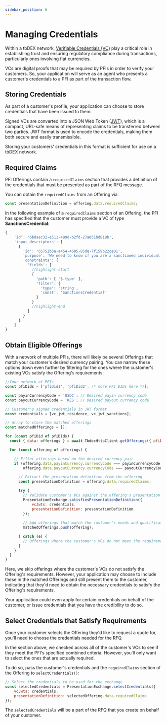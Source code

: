 ```yaml
---
sidebar_position: 6
---
```


# Managing Credentials

Within a tbDEX network, [Verifiable Credentials (VC)](/docs/web5/learn/verifiable-credentials) play a critical role in establishing trust and ensuring regulatory compliance during transactions, particularly ones involving fiat currencies.

VCs are digital proofs that may be required by PFIs in order to verify your customers. 
So, your application will serve as an agent who presents a customer's credentials to a PFI as part of the transaction flow.

## Storing Credentials
As part of a customer's profile, your application can choose to store credentials that have been issued to them.

Signed VCs are converted into a JSON Web Token ([JWT](https://jwt.io/)), which is a compact, URL-safe means of representing claims to be transferred between two parties. 
JWT format is used to encode the credentials, making them both secure and easily transmissible.

Storing your customers' credentials in this format is sufficient for use on a tbDEX network.

## Required Claims

PFI Offerings contain a `requiredClaims` section that provides a definition of the credentials that must be presented as part of the RFQ message.

You can obtain the `requiredClaims` from an Offering via:

```js
const presentationDefinition = offering.data.requiredClaims;
```

In the following example of a `requiredClaims` section of an Offering, the PFI has specified that the customer must provide a VC of type **SanctionsCredential**:

```js
{
    'id': '6bdaec32-e511-489d-b2fd-27a051bd819b',
    'input_descriptors': [
      {
        'id': '65752b5a-a454-4605-85de-7f159b22ce01',
        'purpose': 'We need to know if you are a sanctioned individual',
        'constraints': {
          'fields': [
            //highlight-start
            {
              'path': [ '$.type' ],
              'filter': {
                'type': 'string',
                'const': 'SanctionsCredential'
              }
            }
            //highlight-end
          ]
        }
      }
    ]
}
```


## Obtain Eligible Offerings

With a network of multiple PFIs, there will likely be several Offerings that match your customer's desired currency pairing.
You can narrow these options down even further by filtering for the ones where the customer's existing VCs satisfy the Offering's requirements:

```js
//Your network of PFIs
const pfiDids = ['pfiDid1', 'pfiDid2', /* more PFI DIDs here */];

const payinCurrencyCode = 'USDC'; // Desired payin currency code
const payoutCurrencyCode = 'KES'; // Desired payout currency code

// Customer's signed credentials in JWT format
const credentials = [vc_jwt_residence, vc_jwt_sanctions];

// Array to store the matched offerings
const matchedOfferings = [];

for (const pfiDid of pfiDids) {
  const { data: offerings } = await TbdexHttpClient.getOfferings({ pfiDid: pfiDid });

  for (const offering of offerings) {

    // Filter offerings based on the desired currency pair
    if (offering.data.payinCurrency.currencyCode === payinCurrencyCode &&
        offering.data.payoutCurrency.currencyCode === payoutCurrencyCode) {

      // Extract the presentation definition from the offering
      const presentationDefinition = offering.data.requiredClaims;

      try {
        // Validate customer's VCs against the offering's presentation definition
        PresentationExchange.satisfiesPresentationDefinition({ 
            vcJwts: credentials, 
            presentationDefinition: presentationDefinition 
        });
        
        // Add offerings that match the customer's needs and qualifications
        matchedOfferings.push(offering);

      } catch (e) {
        // Offerings where the customer's VCs do not meet the requirements are skipped
      }
    }
  }
}
```

Here, we skip offerings where the customer's VCs do not satisfy the Offering's requirements.
However, your application may choose to include these in the matched Offerings and still present them to the customer, indicating that they'd need to obtain the necessary credentials to satisfy the Offering's requirements. 

Your application could even apply for certain credentials on behalf of the customer, or issue credentials that you have the credibility to do so.

## Select Credentials that Satisfy Requirements

Once your customer selects the Offering they'd like to request a quote for, you'll need to choose the credentials needed for the RFQ.

In the section above, we checked across all of the customer's VCs to see if they meet the PFI's specified combined criteria.
However, you'll only want to select the ones that are actually required.

To do so, pass the customer's credentials and the `requiredClaims` section of the Offering to `selectCredentials()`:

```js
// Select the credentials to be used for the exchange
const selectedCredentials = PresentationExchange.selectCredentials({
    vcJwts: credentials,
    presentationDefinition: selectedOffering.data.requiredClaims
});
```

The `selectedCredentials` will be a part of the RFQ that you create on behalf of your customer.